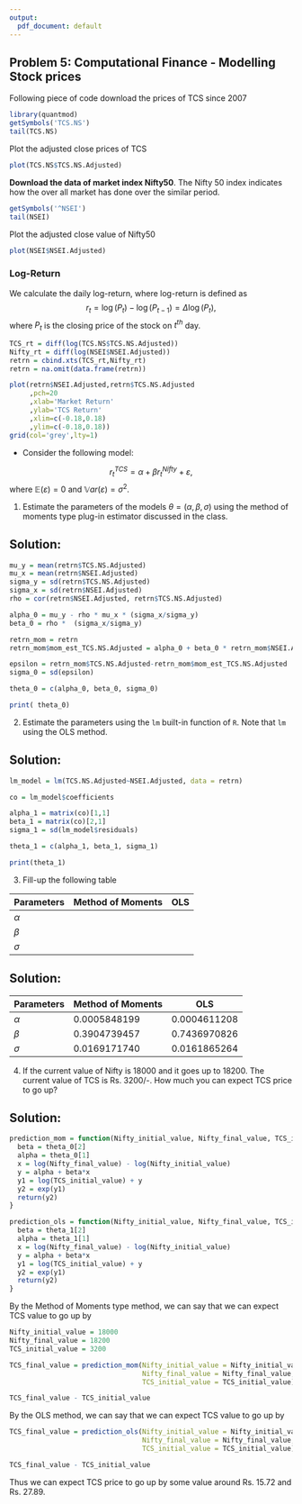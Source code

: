 ---
output:
  pdf_document: default
---
## Problem 5: Computational Finance - Modelling Stock prices

Following piece of code download the prices of TCS since 2007

```{r}
library(quantmod)
getSymbols('TCS.NS')
tail(TCS.NS)
```
Plot the adjusted close prices of TCS
```{r}
plot(TCS.NS$TCS.NS.Adjusted)
```

**Download the data of market index Nifty50**. The Nifty 50 index indicates how the over all market has done over the similar period.
```{r}
getSymbols('^NSEI')
tail(NSEI)
```
Plot the adjusted close value of Nifty50
```{r}
plot(NSEI$NSEI.Adjusted)
```


### Log-Return 
We calculate the daily log-return, where log-return is defined as
$$
r_t=\log(P_t)-\log(P_{t-1})=\Delta \log(P_t),
$$
where $P_t$ is the closing price of the stock on $t^{th}$ day.

```{r}
TCS_rt = diff(log(TCS.NS$TCS.NS.Adjusted))
Nifty_rt = diff(log(NSEI$NSEI.Adjusted))
retrn = cbind.xts(TCS_rt,Nifty_rt) 
retrn = na.omit(data.frame(retrn))

plot(retrn$NSEI.Adjusted,retrn$TCS.NS.Adjusted
     ,pch=20
     ,xlab='Market Return'
     ,ylab='TCS Return'
     ,xlim=c(-0.18,0.18)
     ,ylim=c(-0.18,0.18))
grid(col='grey',lty=1)
```

+ Consider the following model:

$$
r_{t}^{TCS}=\alpha + \beta r_{t}^{Nifty} + \varepsilon,
$$
where $\mathbb{E}(\varepsilon)=0$ and $\mathbb{V}ar(\varepsilon)=\sigma^2$.

1. Estimate the parameters of the models $\theta=(\alpha,\beta,\sigma)$ using the method of moments type plug-in estimator discussed in the class.

## Solution:
```{r}
mu_y = mean(retrn$TCS.NS.Adjusted)
mu_x = mean(retrn$NSEI.Adjusted)
sigma_y = sd(retrn$TCS.NS.Adjusted)
sigma_x = sd(retrn$NSEI.Adjusted)
rho = cor(retrn$NSEI.Adjusted, retrn$TCS.NS.Adjusted)

alpha_0 = mu_y - rho * mu_x * (sigma_x/sigma_y)
beta_0 = rho *  (sigma_x/sigma_y)

retrn_mom = retrn
retrn_mom$mom_est_TCS.NS.Adjusted = alpha_0 + beta_0 * retrn_mom$NSEI.Adjusted

epsilon = retrn_mom$TCS.NS.Adjusted-retrn_mom$mom_est_TCS.NS.Adjusted
sigma_0 = sd(epsilon)

theta_0 = c(alpha_0, beta_0, sigma_0)

print( theta_0)
```

2. Estimate the parameters using the `lm` built-in function of `R`. Note that `lm` using the OLS method.

## Solution:
```{r}
lm_model = lm(TCS.NS.Adjusted~NSEI.Adjusted, data = retrn)

co = lm_model$coefficients

alpha_1 = matrix(co)[1,1]
beta_1 = matrix(co)[2,1]
sigma_1 = sd(lm_model$residuals)

theta_1 = c(alpha_1, beta_1, sigma_1)

print(theta_1)
```


3. Fill-up the following table

Parameters | Method of Moments | OLS
-----------|-------------------|-----
$\alpha$   |                   |
$\beta$    |                   |
$\sigma$   |                   |

## Solution:

Parameters | Method of Moments | OLS
-----------|-------------------|-----
$\alpha$   |  $0.0005848199$   |$0.0004611208$
$\beta$    |  $0.3904739457$   |$0.7436970826$
$\sigma$   |  $0.0169171740$   |$0.0161865264$

4. If the current value of Nifty is 18000 and it goes up to 18200. The current value of TCS is Rs. 3200/-. How much you can expect TCS price to go up?

## Solution:

```{r}
prediction_mom = function(Nifty_initial_value, Nifty_final_value, TCS_initial_value){
  beta = theta_0[2]
  alpha = theta_0[1]
  x = log(Nifty_final_value) - log(Nifty_initial_value)
  y = alpha + beta*x
  y1 = log(TCS_initial_value) + y
  y2 = exp(y1)
  return(y2)
}

prediction_ols = function(Nifty_initial_value, Nifty_final_value, TCS_initial_value){
  beta = theta_1[2]
  alpha = theta_1[1]
  x = log(Nifty_final_value) - log(Nifty_initial_value)
  y = alpha + beta*x
  y1 = log(TCS_initial_value) + y
  y2 = exp(y1)
  return(y2)
}
```

By the Method of Moments type method, we can say that we can expect TCS value to go up by
```{r}
Nifty_initial_value = 18000
Nifty_final_value = 18200
TCS_initial_value = 3200

TCS_final_value = prediction_mom(Nifty_initial_value = Nifty_initial_value,
                                 Nifty_final_value = Nifty_final_value,
                                 TCS_initial_value = TCS_initial_value)

TCS_final_value - TCS_initial_value
```

By the OLS method, we can say that we can expect TCS value to go up by
```{r}
TCS_final_value = prediction_ols(Nifty_initial_value = Nifty_initial_value,
                                 Nifty_final_value = Nifty_final_value,
                                 TCS_initial_value = TCS_initial_value)

TCS_final_value - TCS_initial_value
```

Thus we can expect TCS price to go up by some value around Rs. 15.72 and Rs. 27.89.